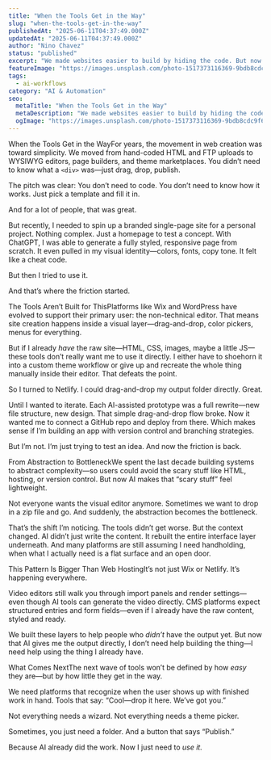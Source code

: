 ```yaml
---
title: "When the Tools Get in the Way"
slug: "when-the-tools-get-in-the-way"
publishedAt: "2025-06-11T04:37:49.000Z"
updatedAt: "2025-06-11T04:37:49.000Z"
author: "Nino Chavez"
status: "published"
excerpt: "We made websites easier to build by hiding the code. But now that AI can write that code for us, the abstraction layers are becoming the new friction."
featureImage: "https://images.unsplash.com/photo-1517373116369-9bdb8cdc9f62?crop=entropy&cs=tinysrgb&fit=max&fm=jpg&ixid=M3wxMTc3M3wwfDF8c2VhcmNofDJ8fGNvbXBsZXh8ZW58MHx8fHwxNzQ5NjE2NjI2fDA&ixlib=rb-4.1.0&q=80&w=2000"
tags:
  - ai-workflows
category: "AI & Automation"
seo:
  metaTitle: "When the Tools Get in the Way"
  metaDescription: "We made websites easier to build by hiding the code. But now that AI can write that code for us, the abstraction layers are becoming the new friction."
  ogImage: "https://images.unsplash.com/photo-1517373116369-9bdb8cdc9f62?crop=entropy&cs=tinysrgb&fit=max&fm=jpg&ixid=M3wxMTc3M3wwfDF8c2VhcmNofDJ8fGNvbXBsZXh8ZW58MHx8fHwxNzQ5NjE2NjI2fDA&ixlib=rb-4.1.0&q=80&w=2000"
---
```

When the Tools Get in the WayFor years, the movement in web creation was toward simplicity. We moved from hand-coded HTML and FTP uploads to WYSIWYG editors, page builders, and theme marketplaces. You didn’t need to know what a `<div>` was—just drag, drop, publish.

The pitch was clear: You don’t need to code. You don’t need to know how it works. Just pick a template and fill it in.

And for a lot of people, that was great.

But recently, I needed to spin up a branded single-page site for a personal project. Nothing complex. Just a homepage to test a concept. With ChatGPT, I was able to generate a fully styled, responsive page from scratch. It even pulled in my visual identity—colors, fonts, copy tone. It felt like a cheat code.

But then I tried to use it.

And that’s where the friction started.

The Tools Aren’t Built for ThisPlatforms like Wix and WordPress have evolved to support their primary user: the non-technical editor. That means site creation happens inside a visual layer—drag-and-drop, color pickers, menus for everything.

But if I already *have* the raw site—HTML, CSS, images, maybe a little JS—these tools don’t really want me to use it directly. I either have to shoehorn it into a custom theme workflow or give up and recreate the whole thing manually inside their editor. That defeats the point.

So I turned to Netlify. I could drag-and-drop my output folder directly. Great.

Until I wanted to iterate. Each AI-assisted prototype was a full rewrite—new file structure, new design. That simple drag-and-drop flow broke. Now it wanted me to connect a GitHub repo and deploy from there. Which makes sense if I’m building an app with version control and branching strategies.

But I’m not. I’m just trying to test an idea. And now the friction is back.

From Abstraction to BottleneckWe spent the last decade building systems to abstract complexity—so users could avoid the scary stuff like HTML, hosting, or version control. But now AI makes that “scary stuff” feel lightweight.

Not everyone wants the visual editor anymore. Sometimes we want to drop in a zip file and go. And suddenly, the abstraction becomes the bottleneck.

That’s the shift I’m noticing. The tools didn’t get worse. But the context changed. AI didn’t just write the content. It rebuilt the entire interface layer underneath. And many platforms are still assuming I need handholding, when what I actually need is a flat surface and an open door.

This Pattern Is Bigger Than Web HostingIt’s not just Wix or Netlify. It’s happening everywhere.

Video editors still walk you through import panels and render settings—even though AI tools can generate the video directly. CMS platforms expect structured entries and form fields—even if I already have the raw content, styled and ready.

We built these layers to help people who *didn’t* have the output yet. But now that AI gives me the output directly, I don’t need help building the thing—I need help using the thing I already have.

What Comes NextThe next wave of tools won’t be defined by how *easy* they are—but by how little they get in the way.

We need platforms that recognize when the user shows up with finished work in hand. Tools that say: “Cool—drop it here. We’ve got you.”

Not everything needs a wizard. Not everything needs a theme picker.

Sometimes, you just need a folder. And a button that says “Publish.”

Because AI already did the work. Now I just need to *use it.*
